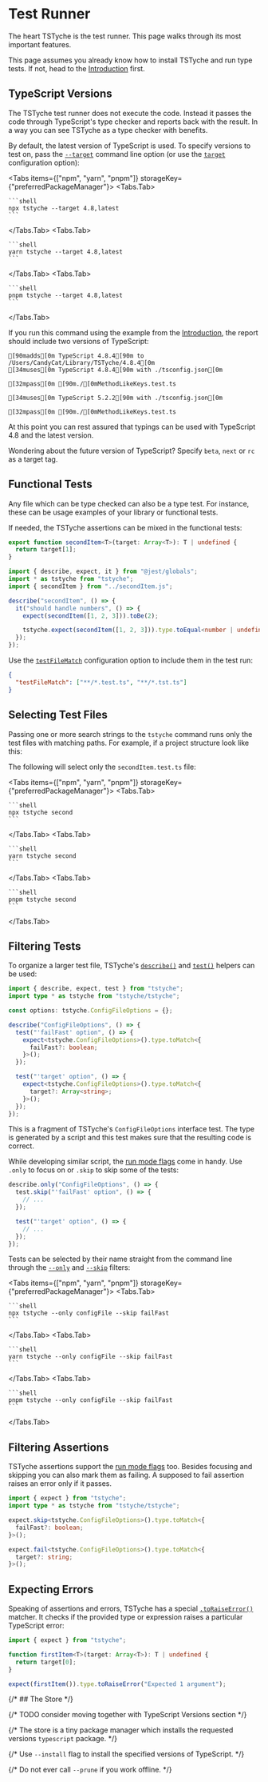 
# Test Runner

The heart TSTyche is the test runner. This page walks through its most important features.

<Note>

This page assumes you already know how to install TSTyche and run type tests. If not, head to the [Introduction](./introduction.mdx) first.

</Note>

## TypeScript Versions

The TSTyche test runner does not execute the code. Instead it passes the code through TypeScript's type checker and reports back with the result. In a way you can see TSTyche as a type checker with benefits.

By default, the latest version of TypeScript is used. To specify versions to test on, pass the [`--target`](../reference/command-line.mdx#target) command line option (or use the [`target`](../reference/config-file.mdx#target) configuration option):

<Tabs items={["npm", "yarn", "pnpm"]} storageKey={"preferredPackageManager"}>
  <Tabs.Tab>

    ```shell
    npx tstyche --target 4.8,latest
    ```

  </Tabs.Tab>
  <Tabs.Tab>

    ```shell
    yarn tstyche --target 4.8,latest
    ```

  </Tabs.Tab>
  <Tabs.Tab>

    ```shell
    pnpm tstyche --target 4.8,latest
    ```

  </Tabs.Tab>
</Tabs>

If you run this command using the example from the [Introduction](./introduction.mdx), the report should include two versions of TypeScript:

```ansi
[90madds[0m TypeScript 4.8.4[90m to /Users/CandyCat/Library/TSTyche/4.8.4[0m
[34muses[0m TypeScript 4.8.4[90m with ./tsconfig.json[0m

[32mpass[0m [90m./[0mMethodLikeKeys.test.ts

[34muses[0m TypeScript 5.2.2[90m with ./tsconfig.json[0m

[32mpass[0m [90m./[0mMethodLikeKeys.test.ts
```

At this point you can rest assured that typings can be used with TypeScript 4.8 and the latest version.

<Tip>

Wondering about the future version of TypeScript? Specify `beta`, `next` or `rc` as a target tag.

</Tip>

## Functional Tests

Any file which can be type checked can also be a type test. For instance, these can be usage examples of your library or functional tests.

If needed, the TSTyche assertions can be mixed in the functional tests:

```ts filename="./src/secondItem.ts"
export function secondItem<T>(target: Array<T>): T | undefined {
  return target[1];
}
```

```ts filename="./src/__tests__/secondItem.test.ts"
import { describe, expect, it } from "@jest/globals";
import * as tstyche from "tstyche";
import { secondItem } from "../secondItem.js";

describe("secondItem", () => {
  it("should handle numbers", () => {
    expect(secondItem([1, 2, 3])).toBe(2);

    tstyche.expect(secondItem([1, 2, 3])).type.toEqual<number | undefined>();
  });
});
```

Use the [`testFileMatch`](../reference/config-file.mdx#test-file-match) configuration option to include them in the test run:

```json filename="./tstyche.config.json"
{
  "testFileMatch": ["**/*.test.ts", "**/*.tst.ts"]
}
```

## Selecting Test Files

Passing one or more search strings to the `tstyche` command runs only the test files with matching paths. For example, if a project structure look like this:

<FileTree>
  <FileTree.Folder name="src" defaultOpen>
    <FileTree.Folder name="__tests__" defaultOpen>
      <FileTree.File name="lastItem.test.ts" />
      <FileTree.File name="secondItem.test.ts" />
    </FileTree.Folder>
    <FileTree.File name="lastItem.ts" />
    <FileTree.File name="secondItem.ts" />
  </FileTree.Folder>
</FileTree>

The following will select only the `secondItem.test.ts` file:

<Tabs items={["npm", "yarn", "pnpm"]} storageKey={"preferredPackageManager"}>
  <Tabs.Tab>

    ```shell
    npx tstyche second
    ```

  </Tabs.Tab>
  <Tabs.Tab>

    ```shell
    yarn tstyche second
    ```

  </Tabs.Tab>
  <Tabs.Tab>

    ```shell
    pnpm tstyche second
    ```

  </Tabs.Tab>
</Tabs>

## Filtering Tests

To organize a larger test file, TSTyche's [`describe()`](../reference/testing-api.mdx#describe) and [`test()`](../reference/testing-api.mdx#test) helpers can be used:

```ts
import { describe, expect, test } from "tstyche";
import type * as tstyche from "tstyche/tstyche";

const options: tstyche.ConfigFileOptions = {};

describe("ConfigFileOptions", () => {
  test("'failFast' option", () => {
    expect<tstyche.ConfigFileOptions>().type.toMatch<{
      failFast?: boolean;
    }>();
  });

  test("'target' option", () => {
    expect<tstyche.ConfigFileOptions>().type.toMatch<{
      target?: Array<string>;
    }>();
  });
});
```

This is a fragment of TSTyche's `ConfigFileOptions` interface test. The type is generated by a script and this test makes sure that the resulting code is correct.

While developing similar script, the [run mode flags](../reference/testing-api.mdx#run-mode-flags) come in handy. Use `.only` to focus on or `.skip` to skip some of the tests:

```ts
describe.only("ConfigFileOptions", () => {
  test.skip("'failFast' option", () => {
    // ...
  });

  test("'target' option", () => {
    // ...
  });
});
```

Tests can be selected by their name straight from the command line through the [`--only`](../reference/command-line.mdx#only) and [`--skip`](../reference/command-line.mdx#skip) filters:

<Tabs items={["npm", "yarn", "pnpm"]} storageKey={"preferredPackageManager"}>
  <Tabs.Tab>

    ```shell
    npx tstyche --only configFile --skip failFast
    ```

  </Tabs.Tab>
  <Tabs.Tab>

    ```shell
    yarn tstyche --only configFile --skip failFast
    ```

  </Tabs.Tab>
  <Tabs.Tab>

    ```shell
    pnpm tstyche --only configFile --skip failFast
    ```

  </Tabs.Tab>
</Tabs>

## Filtering Assertions

TSTyche assertions support the [run mode flags](../reference/expect-api.mdx#run-mode-flags) too. Besides focusing and skipping you can also mark them as failing. A supposed to fail assertion raises an error only if it passes.

```ts
import { expect } from "tstyche";
import type * as tstyche from "tstyche/tstyche";

expect.skip<tstyche.ConfigFileOptions>().type.toMatch<{
  failFast?: boolean;
}>();

expect.fail<tstyche.ConfigFileOptions>().type.toMatch<{
  target?: string;
}>();
```

## Expecting Errors

Speaking of assertions and errors, TSTyche has a special [`.toRaiseError()`](../reference/expect-api.mdx#to-raise-error) matcher. It checks if the provided type or expression raises a particular TypeScript error:

```ts
import { expect } from "tstyche";

function firstItem<T>(target: Array<T>): T | undefined {
  return target[0];
}

expect(firstItem()).type.toRaiseError("Expected 1 argument");
```

{/* ## The Store */}

{/* TODO consider moving together with TypeScript Versions section */}

{/* The store is a tiny package manager which installs the requested versions `typescript` package. */}

{/* Use `--install` flag to install the specified versions of TypeScript. */}

{/* Do not ever call `--prune` if you work offline. */}
